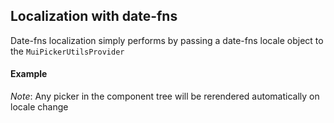 
<PageMeta title="Date-fns localization - @material-ui/pickers" />

## Localization with date-fns

Date-fns localization simply performs by passing a date-fns locale object to the `MuiPickerUtilsProvider`

<Ad />

#### Example

_Note_: Any picker in the component tree will be rerendered automatically on locale change

<Example source={DateFnsExample} />
